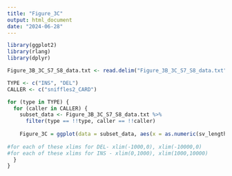 ```yaml
---
title: "Figure_3C"
output: html_document
date: "2024-06-28"
---
```


```r
library(ggplot2)
library(rlang)
library(dplyr)
```

```r
Figure_3B_3C_S7_S8_data.txt <- read.delim("Figure_3B_3C_S7_S8_data.txt")
```


```r
TYPE <- c("INS", "DEL")
CALLER <- c("sniffles2_CARD")

for (type in TYPE) {
  for (caller in CALLER) {
    subset_data <- Figure_3B_3C_S7_S8_data.txt %>%
      filter(type == !!type, caller == !!caller)
    
    Figure_3C = ggplot(data = subset_data, aes(x = as.numeric(sv_length))) + geom_histogram() + xlim(0,1000)
    
#for each of these xlims for DEL- xlim(-1000,0), xlim(-10000,0)
#for each of these xlims for INS - xlim(0,1000), xlim(1000,10000)
  }
}
```

